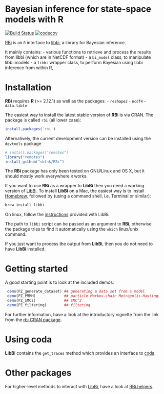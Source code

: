 Bayesian inference for state-space models with R
=============

[![Build Status](https://travis-ci.org/sbfnk/RBi.svg?branch=master)](https://travis-ci.org/sbfnk/RBi) [![codecov](https://codecov.io/github/sbfnk/RBi/branch/master/graphs/badge.svg)](https://codecov.io/github/sbfnk/RBi) 

[RBi](https://github.com/sbfnk/RBi) is an `R` interface to [libbi](http://libbi.org), a library for Bayesian inference.

It mainly contains:
- various functions to retrieve and process the results from libbi (which are in NetCDF format)
- a `bi_model` class, to manipulate libbi models
- a `libbi` wrapper class, to perform Bayesian using libbi inference from within R,

Installation
==============

**RBi** requires **R** (>= 2.12.1) as well as the packages:
- `reshape2`
- `ncdf4`
- `data.table`

The easiest way to install the latest stable version of **RBi** is via CRAN. The package is called `rbi` (all lower case):

```r
install.packages('rbi')
```

Alternatively, the current development version can be installed using the `devtools` package

```r
# install.packages("remotes")
library("remotes")
install_github("sbfnk/RBi")
```

The **RBi** package has only been tested on GNU/Linux and OS X, but it should mostly work everywhere `R` works.

If you want to use **RBi** as a wrapper to **LibBi** then you need a working version of [LibBi](https://github.com/lawmurray/LibBi). To install **LibBi** on a Mac, the easiest way is to install [Homebrew](https://brew.sh), followed by (using a command shell, i.e. Terminal or similar):

```sh
brew install libbi
``` 

On linux, follow the [instructions](https://github.com/lawmurray/LibBi/blob/master/INSTALL_LINUX.md) provided with LibBi.

The path to `libbi` script can be passed as an argument to **RBi**, otherwise the package tries to find it automatically using the `which` linux/unix command.

If you just want to process the output from **LibBi**, then you do not need to have **LibBi** installed.

Getting started
==============

A good starting point is to look at the included demos:

```r
 demo(PZ_generate_dataset) ## generating a data set from a model
 demo(PZ_PMMH)             ## particle Markov-chain Metropolis-Hastings
 demo(PZ_SMC2)             ## SMC^2
 demo(PZ_filtering)        ## filtering
```

For further information, have a look at the introductory vignette from the link from the [rbi CRAN package](https://CRAN.R-project.org/package=rbi).

Using coda
==========

**LibBi** contains the `get_traces` method which provides an interface to [coda](https://cran.r-project.org/package=coda).

Other packages
==============

For higher-level methods to interact with [LibBi](https://github.com/lawmurray/LibBi), have a look at [RBi.helpers](https://github.com/sbfnk/RBi.helpers).
